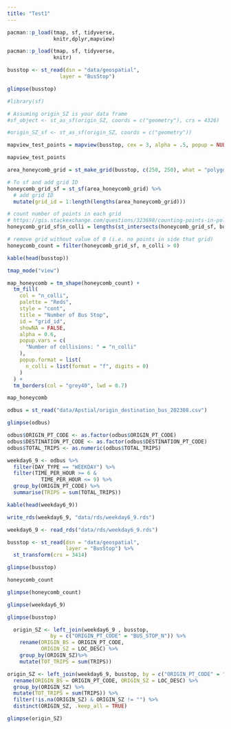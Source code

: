 ```yaml
---
title: "Test1"
---
```


```r
pacman::p_load(tmap, sf, tidyverse, 
               knitr,dplyr,mapview)
```

```r
pacman::p_load(tmap, sf, tidyverse, 
               knitr)
```

```r
busstop <- st_read(dsn = "data/geospatial", 
                 layer = "BusStop")
```

```r
glimpse(busstop)
```


```r
#library(sf)

# Assuming origin_SZ is your data frame
#sf_object <- st_as_sf(origin_SZ, coords = c("geometry"), crs = 4326)


```

```r
#origin_SZ_sf <- st_as_sf(origin_SZ, coords = c("geometry"))

```

```r
mapview_test_points = mapview(busstop, cex = 3, alpha = .5, popup = NULL)

mapview_test_points
```

```r
area_honeycomb_grid = st_make_grid(busstop, c(250, 250), what = "polygons", square = FALSE)

# To sf and add grid ID
honeycomb_grid_sf = st_sf(area_honeycomb_grid) %>%
  # add grid ID
  mutate(grid_id = 1:length(lengths(area_honeycomb_grid)))

# count number of points in each grid
# https://gis.stackexchange.com/questions/323698/counting-points-in-polygons-with-sf-package-of-r
honeycomb_grid_sf$n_colli = lengths(st_intersects(honeycomb_grid_sf, busstop))

# remove grid without value of 0 (i.e. no points in side that grid)
honeycomb_count = filter(honeycomb_grid_sf, n_colli > 0)
```

```r
kable(head(busstop))
```

```r
tmap_mode("view")

map_honeycomb = tm_shape(honeycomb_count) +
  tm_fill(
    col = "n_colli",
    palette = "Reds",
    style = "cont",
    title = "Number of Bus Stop",
    id = "grid_id",
    showNA = FALSE,
    alpha = 0.6,
    popup.vars = c(
      "Number of collisions: " = "n_colli"
    ),
    popup.format = list(
      n_colli = list(format = "f", digits = 0)
    )
  ) +
  tm_borders(col = "grey40", lwd = 0.7)

map_honeycomb
```

```r
odbus = st_read("data/Apstial/origin_destination_bus_202308.csv")
```

```r
glimpse(odbus)
```

```r
odbus$ORIGIN_PT_CODE <- as.factor(odbus$ORIGIN_PT_CODE)
odbus$DESTINATION_PT_CODE <- as.factor(odbus$DESTINATION_PT_CODE) 
odbus$TOTAL_TRIPS <- as.numeric(odbus$TOTAL_TRIPS)

```

```r
weekday6_9 <- odbus %>%
  filter(DAY_TYPE == "WEEKDAY") %>%
  filter(TIME_PER_HOUR >= 6 &
           TIME_PER_HOUR <= 9) %>%
  group_by(ORIGIN_PT_CODE) %>%
  summarise(TRIPS = sum(TOTAL_TRIPS))
```

```r
kable(head(weekday6_9))
```

```r
write_rds(weekday6_9, "data/rds/weekday6_9.rds")
```

```r
weekday6_9 <- read_rds("data/rds/weekday6_9.rds")
```

```r
busstop <- st_read(dsn = "data/geospatial",
                   layer = "BusStop") %>%
  st_transform(crs = 3414)

```

```r
glimpse(busstop)
```

```r
honeycomb_count
```

```r
glimpse(honeycomb_count)
```

```r
glimpse(weekday6_9)
```

```r
glimpse(busstop)
```

```r
  origin_SZ <- left_join(weekday6_9 , busstop,
              by = c("ORIGIN_PT_CODE" = "BUS_STOP_N")) %>%
    rename(ORIGIN_BS = ORIGIN_PT_CODE,
           ORIGIN_SZ = LOC_DESC) %>%
    group_by(ORIGIN_SZ)%>%
    mutate(TOT_TRIPS = sum(TRIPS))
```

```r
origin_SZ <- left_join(weekday6_9, busstop, by = c("ORIGIN_PT_CODE" = "BUS_STOP_N")) %>%
  rename(ORIGIN_BS = ORIGIN_PT_CODE, ORIGIN_SZ = LOC_DESC) %>%
  group_by(ORIGIN_SZ) %>%
  mutate(TOT_TRIPS = sum(TRIPS)) %>%
  filter(!is.na(ORIGIN_SZ) & ORIGIN_SZ != "") %>%
  distinct(ORIGIN_SZ, .keep_all = TRUE)


```

```r
glimpse(origin_SZ)
```
